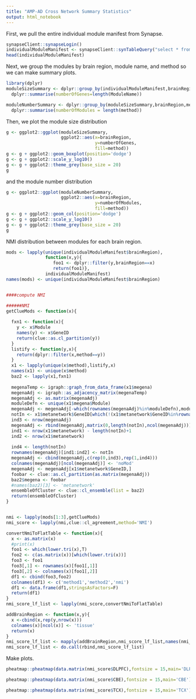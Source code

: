```yaml
---
title: "AMP-AD Cross Network Summary Statistics"
output: html_notebook
---
```


First, we pull the entire individual module manifest from Synapse.

```r
synapseClient::synapseLogin()
individualModuleManifest <- synapseClient::synTableQuery("select * from syn10146524")@values
head(individualModuleManifest)
```

Next, we group the modules by brain region, module name, and method so we can make summary plots.

```r
library(dplyr)
moduleSizeSummary <- dplyr::group_by(individualModuleManifest,brainRegion,ModuleName,method)%>%
  dplyr::summarise(numberOfGenes=length(ModuleName))

moduleNumberSummary <- dplyr::group_by(moduleSizeSummary,brainRegion,method) %>%
  dplyr::summarise(numberOfModules = length(method))
```

Then, we plot the module size distribution

```r
g <- ggplot2::ggplot(moduleSizeSummary, 
                     ggplot2::aes(x=brainRegion,
                                  y=numberOfGenes,
                                  fill=method))
g <- g + ggplot2::geom_boxplot(position='dodge')
g <- g + ggplot2::scale_y_log10()
g <- g + ggplot2::theme_grey(base_size = 20) 
g
```

and the module number distribution

```r
g <- ggplot2::ggplot(moduleNumberSummary, 
                     ggplot2::aes(x=brainRegion,
                                  y=numberOfModules,
                                  fill=method))
g <- g + ggplot2::geom_col(position='dodge')
g <- g + ggplot2::scale_y_log10()
g <- g + ggplot2::theme_grey(base_size = 20) 
g
```

NMI distribution between modules for each brain region.

```r
mods <- lapply(unique(individualModuleManifest$brainRegion),
               function(x,y){
                  foo1 <- dplyr::filter(y,brainRegion==x)
                  return(foo1)},
               individualModuleManifest)
names(mods) <- unique(individualModuleManifest$brainRegion)


####compute NMI

######NMI
getClueMods <- function(x){
  
  fxn1 <- function(x){
    y <- x$Module
    names(y) <- x$GeneID
    return(clue::as.cl_partition(y))
  }
  listify <- function(y,x){
    return(dplyr::filter(x,method==y))
  }
  x1 <- lapply(unique(x$method),listify,x)
  names(x1) <- unique(x$method)
  baz2 <- lapply(x1,fxn1)
  
  megenaTemp <- igraph::graph_from_data_frame(x1$megena)
  megenaAdj <- igraph::as_adjacency_matrix(megenaTemp)
  megenaAdj <- as.matrix(megenaAdj)
  moduleDefn <- unique(x1$megena$Module)
  megenaAdj <- megenaAdj[-which(rownames(megenaAdj)%in%moduleDefn),moduleDefn]
  notIn <- x1$metanetwork$GeneID[which(!(x1$metanetwork$GeneID%in%rownames(megenaAdj)))]
  ind3 <- nrow(megenaAdj)
  megenaAdj <- rbind(megenaAdj,matrix(0,length(notIn),ncol(megenaAdj)))
  ind1 <- nrow(x1$metanetwork) - length(notIn)+1
  ind2 <- nrow(x1$metanetwork)
  
  ind4 <- length(notIn)
  rownames(megenaAdj)[ind1:ind2] <- notIn
  megenaAdj <- cbind(megenaAdj,c(rep(0,ind3),rep(1,ind4)))
  colnames(megenaAdj)[ncol(megenaAdj)] <- 'noMod'
  megenaAdj <- megenaAdj[x1$metanetwork$GeneID,]
  foobar <- clue::as.cl_partition(as.matrix(megenaAdj))
  baz2$megena <- foobar
  #names(baz2)[3] <- 'metanetwork'
  ensembleOfCluster <- clue::cl_ensemble(list = baz2)
  return(ensembleOfCluster)
}


nmi <- lapply(mods[1:3],getClueMods)
nmi_score <- lapply(nmi,clue::cl_agreement,method='NMI')

convertNmiToFlatTable <- function(x){
  x <- as.matrix(x)
  #print(x)
  foo1 <- which(lower.tri(x),T)
  foo2 <- c(as.matrix(x))[which(lower.tri(x))]
  foo3 <- foo1
  foo3[,1] <- rownames(x)[foo1[,1]]
  foo3[,2] <- colnames(x)[foo1[,2]]
  df1 <- cbind(foo3,foo2)
  colnames(df1) <- c('method1','method2','nmi')
  df1 <- data.frame(df1,stringsAsFactors=F)
  return(df1)
}
nmi_score_lf_list <- lapply(nmi_score,convertNmiToFlatTable)

addBrainRegion <- function(x,y){
  x <-cbind(x,rep(y,nrow(x)))
  colnames(x)[ncol(x)] <- 'tissue'
  return(x)
}
nmi_score_lf_list <- mapply(addBrainRegion,nmi_score_lf_list,names(nmi_score_lf_list),SIMPLIFY=F)
nmi_score_lf_list <- do.call(rbind,nmi_score_lf_list)
```

Make plots.

```r
pheatmap::pheatmap(data.matrix(nmi_score$DLPFC),fontsize = 15,main='DLPFC')
```
```r
pheatmap::pheatmap(data.matrix(nmi_score$CBE),fontsize = 15,main='CBE')
```
```r
pheatmap::pheatmap(data.matrix(nmi_score$TCX),fontsize = 15,main='TCX')
```
